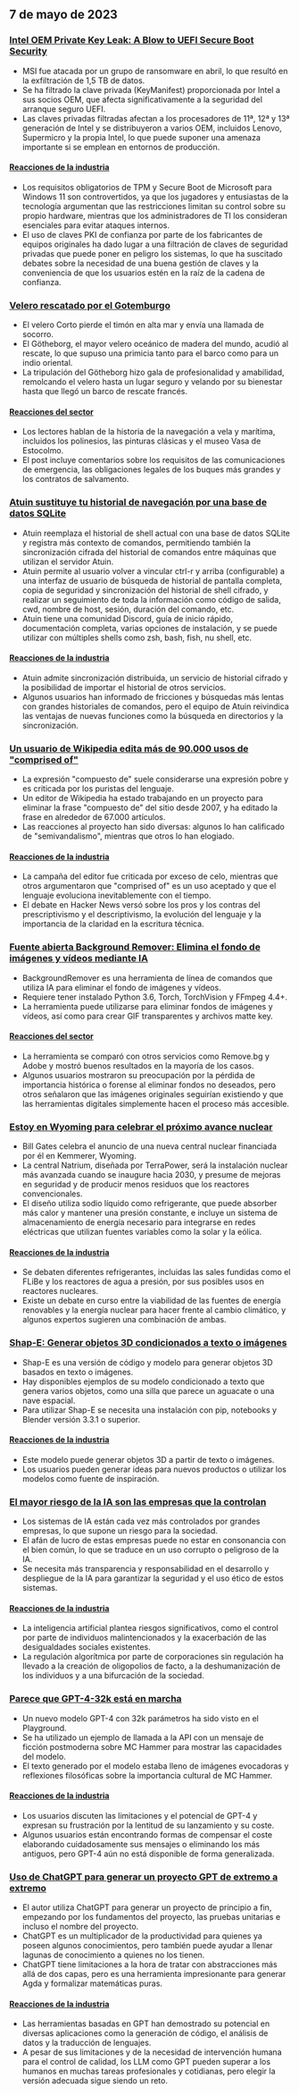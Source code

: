 

<CallToAction />

<Steps>

## 7 de mayo de 2023

### [Intel OEM Private Key Leak: A Blow to UEFI Secure Boot Security](https://securityonline.info/intel-oem-private-key-leak-a-blow-to-uefi-secure-boot-security/)

- MSI fue atacada por un grupo de ransomware en abril, lo que resultó en la exfiltración de 1,5 TB de datos.
- Se ha filtrado la clave privada (KeyManifest) proporcionada por Intel a sus socios OEM, que afecta significativamente a la seguridad del arranque seguro UEFI.
- Las claves privadas filtradas afectan a los procesadores de 11ª, 12ª y 13ª generación de Intel y se distribuyeron a varios OEM, incluidos Lenovo, Supermicro y la propia Intel, lo que puede suponer una amenaza importante si se emplean en entornos de producción.

#### [Reacciones de la industria](http://news.ycombinator.com/item?id=35843566)

- Los requisitos obligatorios de TPM y Secure Boot de Microsoft para Windows 11 son controvertidos, ya que los jugadores y entusiastas de la tecnología argumentan que las restricciones limitan su control sobre su propio hardware, mientras que los administradores de TI los consideran esenciales para evitar ataques internos.
- El uso de claves PKI de confianza por parte de los fabricantes de equipos originales ha dado lugar a una filtración de claves de seguridad privadas que puede poner en peligro los sistemas, lo que ha suscitado debates sobre la necesidad de una buena gestión de claves y la conveniencia de que los usuarios estén en la raíz de la cadena de confianza.

### [Velero rescatado por el Gotemburgo](https://www.gotheborg.se/news/rescue-of-sailing-boat/)

- El velero Corto pierde el timón en alta mar y envía una llamada de socorro.
- El Götheborg, el mayor velero oceánico de madera del mundo, acudió al rescate, lo que supuso una primicia tanto para el barco como para un indio oriental.
- La tripulación del Götheborg hizo gala de profesionalidad y amabilidad, remolcando el velero hasta un lugar seguro y velando por su bienestar hasta que llegó un barco de rescate francés.

#### [Reacciones del sector](http://news.ycombinator.com/item?id=35838751)

- Los lectores hablan de la historia de la navegación a vela y marítima, incluidos los polinesios, las pinturas clásicas y el museo Vasa de Estocolmo.
- El post incluye comentarios sobre los requisitos de las comunicaciones de emergencia, las obligaciones legales de los buques más grandes y los contratos de salvamento.

### [Atuin sustituye tu historial de navegación por una base de datos SQLite](https://github.com/ellie/atuin)

- Atuin reemplaza el historial de shell actual con una base de datos SQLite y registra más contexto de comandos, permitiendo también la sincronización cifrada del historial de comandos entre máquinas que utilizan el servidor Atuin.
- Atuin permite al usuario volver a vincular ctrl-r y arriba (configurable) a una interfaz de usuario de búsqueda de historial de pantalla completa, copia de seguridad y sincronización del historial de shell cifrado, y realizar un seguimiento de toda la información como código de salida, cwd, nombre de host, sesión, duración del comando, etc.
- Atuin tiene una comunidad Discord, guía de inicio rápido, documentación completa, varias opciones de instalación, y se puede utilizar con múltiples shells como zsh, bash, fish, nu shell, etc.

#### [Reacciones de la industria](http://news.ycombinator.com/item?id=35839470)

- Atuin admite sincronización distribuida, un servicio de historial cifrado y la posibilidad de importar el historial de otros servicios.
- Algunos usuarios han informado de fricciones y búsquedas más lentas con grandes historiales de comandos, pero el equipo de Atuin reivindica las ventajas de nuevas funciones como la búsqueda en directorios y la sincronización.

### [Un usuario de Wikipedia edita más de 90.000 usos de "comprised of"](https://en.wikipedia.org/wiki/User:Giraffedata/comprised_of)

- La expresión "compuesto de" suele considerarse una expresión pobre y es criticada por los puristas del lenguaje.
- Un editor de Wikipedia ha estado trabajando en un proyecto para eliminar la frase "compuesto de" del sitio desde 2007, y ha editado la frase en alrededor de 67.000 artículos.
- Las reacciones al proyecto han sido diversas: algunos lo han calificado de "semivandalismo", mientras que otros lo han elogiado.

#### [Reacciones de la industria](http://news.ycombinator.com/item?id=35838180)

- La campaña del editor fue criticada por exceso de celo, mientras que otros argumentaron que "comprised of" es un uso aceptado y que el lenguaje evoluciona inevitablemente con el tiempo.
- El debate en Hacker News versó sobre los pros y los contras del prescriptivismo y el descriptivismo, la evolución del lenguaje y la importancia de la claridad en la escritura técnica.

### [Fuente abierta Background Remover: Elimina el fondo de imágenes y vídeos mediante IA](https://github.com/nadermx/backgroundremover)

- BackgroundRemover es una herramienta de línea de comandos que utiliza IA para eliminar el fondo de imágenes y vídeos.
- Requiere tener instalado Python 3.6, Torch, TorchVision y FFmpeg 4.4+.
- La herramienta puede utilizarse para eliminar fondos de imágenes y vídeos, así como para crear GIF transparentes y archivos matte key.

#### [Reacciones del sector](http://news.ycombinator.com/item?id=35838504)

- La herramienta se comparó con otros servicios como Remove.bg y Adobe y mostró buenos resultados en la mayoría de los casos.
- Algunos usuarios mostraron su preocupación por la pérdida de importancia histórica o forense al eliminar fondos no deseados, pero otros señalaron que las imágenes originales seguirían existiendo y que las herramientas digitales simplemente hacen el proceso más accesible.

### [Estoy en Wyoming para celebrar el próximo avance nuclear](https://www.gatesnotes.com/Wyoming-TerraPower)

- Bill Gates celebra el anuncio de una nueva central nuclear financiada por él en Kemmerer, Wyoming.
- La central Natrium, diseñada por TerraPower, será la instalación nuclear más avanzada cuando se inaugure hacia 2030, y presume de mejoras en seguridad y de producir menos residuos que los reactores convencionales.
- El diseño utiliza sodio líquido como refrigerante, que puede absorber más calor y mantener una presión constante, e incluye un sistema de almacenamiento de energía necesario para integrarse en redes eléctricas que utilizan fuentes variables como la solar y la eólica.

#### [Reacciones de la industria](http://news.ycombinator.com/item?id=35838407)

- Se debaten diferentes refrigerantes, incluidas las sales fundidas como el FLiBe y los reactores de agua a presión, por sus posibles usos en reactores nucleares.
- Existe un debate en curso entre la viabilidad de las fuentes de energía renovables y la energía nuclear para hacer frente al cambio climático, y algunos expertos sugieren una combinación de ambas.

### [Shap-E: Generar objetos 3D condicionados a texto o imágenes](https://github.com/openai/shap-e)

- Shap-E es una versión de código y modelo para generar objetos 3D basados en texto o imágenes.
- Hay disponibles ejemplos de su modelo condicionado a texto que genera varios objetos, como una silla que parece un aguacate o una nave espacial.
- Para utilizar Shap-E se necesita una instalación con pip, notebooks y Blender versión 3.3.1 o superior.

#### [Reacciones de la industria](http://news.ycombinator.com/item?id=35836976)

- Este modelo puede generar objetos 3D a partir de texto o imágenes.
- Los usuarios pueden generar ideas para nuevos productos o utilizar los modelos como fuente de inspiración.

### [El mayor riesgo de la IA son las empresas que la controlan](https://www.fastcompany.com/90892235/researcher-meredith-whittaker-says-ais-biggest-risk-isnt-consciousness-its-the-corporations-that-control-them)

- Los sistemas de IA están cada vez más controlados por grandes empresas, lo que supone un riesgo para la sociedad.
- El afán de lucro de estas empresas puede no estar en consonancia con el bien común, lo que se traduce en un uso corrupto o peligroso de la IA.
- Se necesita más transparencia y responsabilidad en el desarrollo y despliegue de la IA para garantizar la seguridad y el uso ético de estos sistemas.

#### [Reacciones de la industria](http://news.ycombinator.com/item?id=35841542)

- La inteligencia artificial plantea riesgos significativos, como el control por parte de individuos malintencionados y la exacerbación de las desigualdades sociales existentes.
- La regulación algorítmica por parte de corporaciones sin regulación ha llevado a la creación de oligopolios de facto, a la deshumanización de los individuos y a una bifurcación de la sociedad.

### [Parece que GPT-4-32k está en marcha](https://community.openai.com/t/it-looks-like-gpt-4-32k-is-rolling-out/194615)

- Un nuevo modelo GPT-4 con 32k parámetros ha sido visto en el Playground.
- Se ha utilizado un ejemplo de llamada a la API con un mensaje de ficción postmoderna sobre MC Hammer para mostrar las capacidades del modelo.
- El texto generado por el modelo estaba lleno de imágenes evocadoras y reflexiones filosóficas sobre la importancia cultural de MC Hammer.

#### [Reacciones de la industria](http://news.ycombinator.com/item?id=35841460)

- Los usuarios discuten las limitaciones y el potencial de GPT-4 y expresan su frustración por la lentitud de su lanzamiento y su coste.
- Algunos usuarios están encontrando formas de compensar el coste elaborando cuidadosamente sus mensajes o eliminando los más antiguos, pero GPT-4 aún no está disponible de forma generalizada.

### [Uso de ChatGPT para generar un proyecto GPT de extremo a extremo](https://github.com/ixaxaar/VardaGPT/blob/master/STORY.md)

- El autor utiliza ChatGPT para generar un proyecto de principio a fin, empezando por los fundamentos del proyecto, las pruebas unitarias e incluso el nombre del proyecto.
- ChatGPT es un multiplicador de la productividad para quienes ya poseen algunos conocimientos, pero también puede ayudar a llenar lagunas de conocimiento a quienes no los tienen.
- ChatGPT tiene limitaciones a la hora de tratar con abstracciones más allá de dos capas, pero es una herramienta impresionante para generar Agda y formalizar matemáticas puras.

#### [Reacciones de la industria](http://news.ycombinator.com/item?id=35839536)

- Las herramientas basadas en GPT han demostrado su potencial en diversas aplicaciones como la generación de código, el análisis de datos y la traducción de lenguajes.
- A pesar de sus limitaciones y de la necesidad de intervención humana para el control de calidad, los LLM como GPT pueden superar a los humanos en muchas tareas profesionales y cotidianas, pero elegir la versión adecuada sigue siendo un reto.

</Steps>
